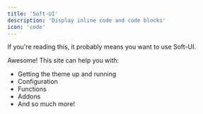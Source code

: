 ```yaml
---
title: 'Soft-UI'
description: 'Display inline code and code blocks'
icon: 'code'
---
```


If you're reading this, it probably means you want to use Soft-UI.

Awesome! This site can help you with:

- Getting the theme up and running
- Configuration
- Functions
- Addons
- And so much more!
